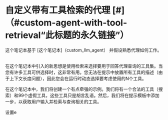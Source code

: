 自定义带有工具检索的代理 [#]（#custom-agent-with-tool-retrieval“此标题的永久链接”）
=======================================================================================================



这个笔记本基于
[这个笔记本]（custom_llm_agent）
并假设熟悉代理如何工作。
 



在这个笔记本中引入的新思想是使用检索来选择要用于回答代理查询的工具集。当您有许多工具可供选择时，这非常有用。您无法在提示中放置所有工具的描述（由于上下文长度问题），因此您会在运行时动态选择要考虑使用的N个工具。
 



在这个笔记本中，我们将创建一个有点牵强的示例。我们将有一个合法的工具（搜索）和99个虚假工具，这些工具只是胡言乱语。然后，我们将在提示模板中添加一步，以获取用户输入并检索与查询相关的工具。
 




设置e